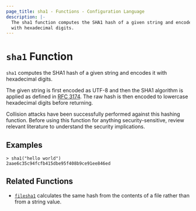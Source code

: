 ```yaml
---
page_title: sha1 - Functions - Configuration Language
description: |-
  The sha1 function computes the SHA1 hash of a given string and encodes it
  with hexadecimal digits.
---
```


# `sha1` Function

`sha1` computes the SHA1 hash of a given string and encodes it with
hexadecimal digits.

The given string is first encoded as UTF-8 and then the SHA1 algorithm is applied
as defined in [RFC 3174](https://tools.ietf.org/html/rfc3174). The raw hash is
then encoded to lowercase hexadecimal digits before returning.

Collision attacks have been successfully performed against this hashing
function. Before using this function for anything security-sensitive, review
relevant literature to understand the security implications.

## Examples

```
> sha1("hello world")
2aae6c35c94fcfb415dbe95f408b9ce91ee846ed
```

## Related Functions

* [`filesha1`](/opentf/language/functions/filesha1) calculates the same hash from
  the contents of a file rather than from a string value.
